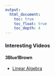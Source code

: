```yaml
---
output:
  html_document:
    toc: true
    toc_float: true
    toc_depth: 4
---
```


### Interesting Videos

#### 3Blue1Brown

+ [Linear Algebra](https://www.bilibili.com/video/BV1ys411472E?share_source=copy_web)